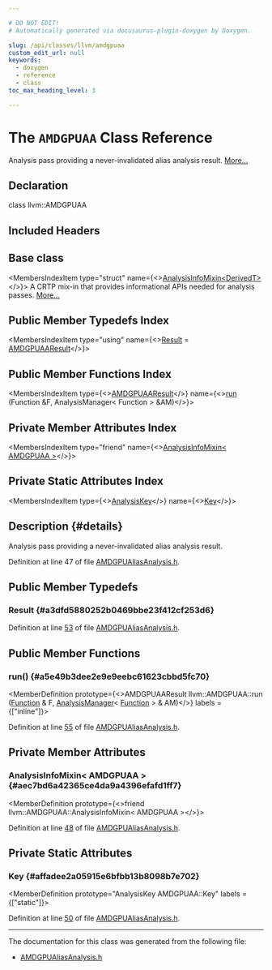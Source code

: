 ```yaml
---

# DO NOT EDIT!
# Automatically generated via docusaurus-plugin-doxygen by Doxygen.

slug: /api/classes/llvm/amdgpuaa
custom_edit_url: null
keywords:
  - doxygen
  - reference
  - class
toc_max_heading_level: 3

---
```





# The `AMDGPUAA` Class Reference

<DoxygenPage pluginConfig={pluginConfig}>

Analysis pass providing a never-invalidated alias analysis result. <a href="#details">More...</a>

## Declaration

<CodeBlock>class llvm::AMDGPUAA</CodeBlock>

## Included Headers

<IncludesList>
<IncludesListItem
  filePath="Target/AMDGPU/AMDGPUAliasAnalysis.h"
  permalink="/docs/api/files/lib/lib/target/lib/target/amdgpu/amdgpualiasanalysis-h"
  isLocal="true" />
</IncludesList>

## Base class

<MembersIndex>

<MembersIndexItem
  type="struct"
  name={<><a href="/docs/api/structs/llvm/analysisinfomixin">AnalysisInfoMixin&lt;DerivedT&gt;</a></>}>
A CRTP mix-in that provides informational APIs needed for analysis passes. <a href="/docs/api/structs/llvm/analysisinfomixin/#details">More...</a>
</MembersIndexItem>

</MembersIndex>

## Public Member Typedefs Index

<MembersIndex>

<MembersIndexItem
  type="using"
  name={<><a href="#a3dfd5880252b0469bbe23f412cf253d6">Result</a> = <a href="/docs/api/classes/llvm/amdgpuaaresult">AMDGPUAAResult</a></>}>
</MembersIndexItem>

</MembersIndex>

## Public Member Functions Index

<MembersIndex>

<MembersIndexItem
  type={<><a href="/docs/api/classes/llvm/amdgpuaaresult">AMDGPUAAResult</a></>}
  name={<><a href="#a5e49b3dee2e9e9eebc61623cbbd5fc70">run</a> (Function &amp;F, AnalysisManager&lt; Function &gt; &amp;AM)</>}>
</MembersIndexItem>

</MembersIndex>

## Private Member Attributes Index

<MembersIndex>

<MembersIndexItem
  type="friend"
  name={<><a href="#aec7bd6a42365ce4da9a4396efafd1ff7">AnalysisInfoMixin&lt; AMDGPUAA &gt;</a></>}>
</MembersIndexItem>

</MembersIndex>

## Private Static Attributes Index

<MembersIndex>

<MembersIndexItem
  type={<><a href="/docs/api/structs/llvm/analysiskey">AnalysisKey</a></>}
  name={<><a href="#affadee2a05915e6bfbb13b8098b7e702">Key</a></>}>
</MembersIndexItem>

</MembersIndex>

## Description {#details}

Analysis pass providing a never-invalidated alias analysis result.

Definition at line 47 of file <a href="/docs/api/files/lib/lib/target/lib/target/amdgpu/amdgpualiasanalysis-h">AMDGPUAliasAnalysis.h</a>.

<SectionDefinition>

## Public Member Typedefs

### Result {#a3dfd5880252b0469bbe23f412cf253d6}

<MemberDefinition
  prototype="using llvm::AMDGPUAA::Result =  AMDGPUAAResult">

Definition at line <a href="/docs/api/files/lib/lib/target/lib/target/amdgpu/amdgpualiasanalysis-h/#l00053">53</a> of file <a href="/docs/api/files/lib/lib/target/lib/target/amdgpu/amdgpualiasanalysis-h">AMDGPUAliasAnalysis.h</a>.
</MemberDefinition>

</SectionDefinition>

<SectionDefinition>

## Public Member Functions

### run() {#a5e49b3dee2e9e9eebc61623cbbd5fc70}

<MemberDefinition
  prototype={<>AMDGPUAAResult llvm::AMDGPUAA::run (<a href="/docs/api/classes/llvm/function">Function</a> &amp; F, <a href="/docs/api/classes/llvm/analysismanager">AnalysisManager</a>&lt; <a href="/docs/api/classes/llvm/function">Function</a> &gt; &amp; AM)</>}
  labels = {["inline"]}>

Definition at line <a href="/docs/api/files/lib/lib/target/lib/target/amdgpu/amdgpualiasanalysis-h/#l00055">55</a> of file <a href="/docs/api/files/lib/lib/target/lib/target/amdgpu/amdgpualiasanalysis-h">AMDGPUAliasAnalysis.h</a>.
</MemberDefinition>

</SectionDefinition>

<SectionDefinition>

## Private Member Attributes

### AnalysisInfoMixin&lt; AMDGPUAA &gt; {#aec7bd6a42365ce4da9a4396efafd1ff7}

<MemberDefinition
  prototype={<>friend llvm::AMDGPUAA::AnalysisInfoMixin&lt; AMDGPUAA &gt;</>}>

Definition at line <a href="/docs/api/files/lib/lib/target/lib/target/amdgpu/amdgpualiasanalysis-h/#l00048">48</a> of file <a href="/docs/api/files/lib/lib/target/lib/target/amdgpu/amdgpualiasanalysis-h">AMDGPUAliasAnalysis.h</a>.
</MemberDefinition>

</SectionDefinition>

<SectionDefinition>

## Private Static Attributes

### Key {#affadee2a05915e6bfbb13b8098b7e702}

<MemberDefinition
  prototype="AnalysisKey AMDGPUAA::Key"
  labels = {["static"]}>

Definition at line <a href="/docs/api/files/lib/lib/target/lib/target/amdgpu/amdgpualiasanalysis-h/#l00050">50</a> of file <a href="/docs/api/files/lib/lib/target/lib/target/amdgpu/amdgpualiasanalysis-h">AMDGPUAliasAnalysis.h</a>.
</MemberDefinition>

</SectionDefinition>

<hr/>

The documentation for this class was generated from the following file:

<ul>
<li><a href="/docs/api/files/lib/lib/target/lib/target/amdgpu/amdgpualiasanalysis-h">AMDGPUAliasAnalysis.h</a></li>
</ul>

</DoxygenPage>
